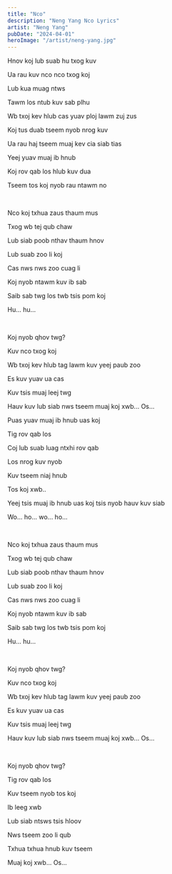 ```yaml
---
title: "Nco"
description: "Neng Yang Nco Lyrics"
artist: "Neng Yang"
pubDate: "2024-04-01"
heroImage: "/artist/neng-yang.jpg"
---
```


Hnov koj lub suab hu txog kuv

Ua rau kuv nco nco txog koj

Lub kua muag ntws

Tawm los ntub kuv sab plhu

Wb txoj kev hlub cas yuav ploj lawm zuj zus

Koj tus duab tseem nyob nrog kuv

Ua rau haj tseem muaj kev cia siab tias

Yeej yuav muaj ib hnub

Koj rov qab los hlub kuv dua

Tseem tos koj nyob rau ntawm no

<br />

Nco koj txhua zaus thaum mus

Txog wb tej qub chaw

Lub siab poob nthav thaum hnov

Lub suab zoo li koj

Cas nws nws zoo cuag li

Koj nyob ntawm kuv ib sab

Saib sab twg los twb tsis pom koj

Hu... hu...

<br />

Koj nyob qhov twg?

Kuv nco txog koj

Wb txoj kev hlub tag lawm kuv yeej paub zoo

Es kuv yuav ua cas

Kuv tsis muaj leej twg

Hauv kuv lub siab nws tseem muaj koj xwb... Os...

Puas yuav muaj ib hnub uas koj

Tig rov qab los

Coj lub suab luag ntxhi rov qab

Los nrog kuv nyob

Kuv tseem niaj hnub

Tos koj xwb..

Yeej tsis muaj ib hnub uas koj tsis nyob hauv kuv siab

Wo... ho... wo... ho...

<br />

Nco koj txhua zaus thaum mus

Txog wb tej qub chaw

Lub siab poob nthav thaum hnov

Lub suab zoo li koj

Cas nws nws zoo cuag li

Koj nyob ntawm kuv ib sab

Saib sab twg los twb tsis pom koj

Hu... hu...

<br />

Koj nyob qhov twg?

Kuv nco txog koj

Wb txoj kev hlub tag lawm kuv yeej paub zoo

Es kuv yuav ua cas

Kuv tsis muaj leej twg

Hauv kuv lub siab nws tseem muaj koj xwb... Os...

<br />

Koj nyob qhov twg?

Tig rov qab los

Kuv tseem nyob tos koj

Ib leeg xwb

Lub siab ntsws tsis hloov

Nws tseem zoo li qub

Txhua txhua hnub kuv tseem

Muaj koj xwb... Os...
